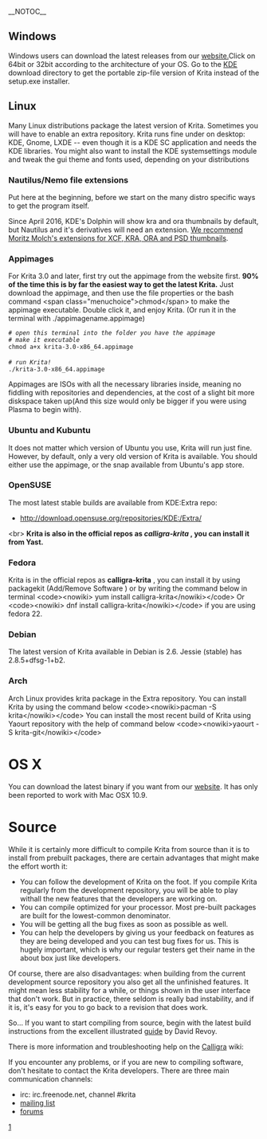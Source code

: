 __NOTOC__
==Windows==
Windows users can download the latest releases from our [https://krita.org/download/krita-desktop website.]Click on 64bit or 32bit according to the architecture of your OS.  Go to the  [http://download.kde.org/stable/krita/ KDE] download directory to get the portable zip-file version of Krita instead of the setup.exe installer.

{{Warning| 
*Krita requires Windows Vista or newer. 
*INTEL GRAPHICS CARD USERS: IF YOU SEE A BLACK OR BLANK WINDOW: UPDATE YOUR DRIVERS! }}

==Linux==

Many Linux distributions package the latest version of Krita. Sometimes you will have to enable an extra repository. Krita runs fine under on desktop: KDE, Gnome, LXDE -- even though it is a KDE SC application and needs the KDE libraries. You might also want to install the KDE systemsettings module and tweak the gui theme and fonts used, depending on your distributions

=== Nautilus/Nemo file extensions ===
Put here at the beginning, before we start on the many distro specific ways to get the program itself.

Since April 2016, KDE's Dolphin will show kra and ora thumbnails by default, but Nautilus and it's derivatives will need an extension. [http://moritzmolch.com/1749 We recommend Moritz Molch's extensions for XCF, KRA, ORA and PSD thumbnails].

=== Appimages ===
For Krita 3.0 and later, first try out the appimage from the website first. '''90% of the time this is by far the easiest way to get the latest Krita.''' Just download the appimage, and then use the file properties or the bash command &lt;span class="menuchoice">chmod&lt;/span> to make the appimage executable. Double click it, and enjoy Krita. (Or run it in the terminal with ./appimagename.appimage)

 ''# open this terminal into the folder you have the appimage''
 ''# make it executable''
 chmod a+x krita-3.0-x86_64.appimage
 
 ''# run Krita!''
 ./krita-3.0-x86_64.appimage

Appimages are ISOs with all the necessary libraries inside, meaning no fiddling with repositories and dependencies, at the cost of a slight bit more diskspace taken up(And this size would only be bigger if you were using Plasma to begin with).

=== Ubuntu and Kubuntu ===

It does not matter which version of Ubuntu you use, Krita will run just fine. However, by default, only a very old version of Krita is available. You should either use the appimage, or the snap available from Ubuntu's app store.

===OpenSUSE===
The most latest stable builds are available from KDE:Extra repo:
* http://download.opensuse.org/repositories/KDE:/Extra/

&lt;br>
'''Krita is also in the official repos as ''calligra-krita'' , you can install it from Yast.'''

===Fedora===
Krita is in the official repos as '''calligra-krita''' , you can install it by using packagekit (Add/Remove Software ) or by writing the command below in terminal
&lt;code>&lt;nowiki>
yum install calligra-krita&lt;/nowiki>&lt;/code>
Or
&lt;code>&lt;nowiki>
dnf install calligra-krita&lt;/nowiki>&lt;/code> if you are using fedora 22.

===Debian===
The latest version of Krita available in Debian is 2.6. Jessie (stable) has 2.8.5+dfsg-1+b2.

===Arch===
Arch Linux provides krita package in the Extra repository.
You can install Krita by using the command below
&lt;code>&lt;nowiki>pacman -S krita&lt;/nowiki>&lt;/code>
You can install the most recent build of Krita using Yaourt repository with the help of command below
&lt;code>&lt;nowiki>yaourt -S krita-git&lt;/nowiki>&lt;/code>

=OS X=
{{Warning|Mac OSX is very experimental right now and unstable, don't use it for production purpose}}
You can download the latest binary if you want from our [https://krita.org/download/krita-desktop/  website]. It has only been reported to work with Mac OSX 10.9.

=Source=

While it is certainly more difficult to compile Krita from source than it is to install from prebuilt packages, there are certain advantages that might make the effort worth it:

* You can follow the development of Krita on the foot. If you compile Krita regularly from the development repository, you will be able to play withall the new features that the developers are working on.
* You can compile optimized for your processor. Most pre-built packages are built for the lowest-common denominator.
* You will be getting all the bug fixes as soon as possible as well.
* You can help the developers by giving us your feedback on features as they are being developed and you can test bug fixes for us. This is hugely important, which is why our regular testers get their name in the about box just like developers.


Of course, there are also disadvantages: when building from the current development source repository you also get all the unfinished features. It might mean less stability for a while, or things shown in the user interface that don't work. But in practice, there seldom is really bad instability, and if it is, it's easy for you to go back to a revision that does work.

So... If you want to start compiling from source, begin with the latest build instructions from the excellent illustrated [http://www.davidrevoy.com/article193/guide-building-krita-on-linux-for-cats  guide] by David Revoy. 

There is more information and troubleshooting help on the [https://community.kde.org/Calligra/Building Calligra] wiki:

If you encounter any problems, or if you are new to compiling software, don't hesitate to contact the Krita developers. There are three main communication channels:

* irc: irc.freenode.net, channel #krita
* [https://mail.kde.org/mailman/listinfo/kimageshop mailing list]
* [http://forum.kde.org/viewforum.php?f=136 forums ]

[[Category:Getting Started|1]]
